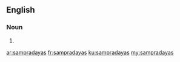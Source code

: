 ==English==

===Noun===
{{head|en|plural}}

# {{plural of|sampradaya|lang=en|nocat=1}}

[[ar:sampradayas]]
[[fr:sampradayas]]
[[ku:sampradayas]]
[[my:sampradayas]]